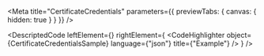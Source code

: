 
<Meta title="CertificateCredentials" parameters={{ previewTabs: { canvas: { hidden: true } } }} />

<DescriptedCode
  leftElement={<CertificateCredentialsDesc />}
  rightElement={
    <CodeHighlighter
      object={CertificateCredentialsSample}
      language={"json"}
      title={"Example"}
    />
  }
/>

<CertificateProtocolIndex />

<CertificateSignerIndex />

<CertificateDataIndex />

<GenerateCertificatePdfFunctionIndex />

<GenerateCertificateFromSessionStateFunctionIndex />

<CanGenerateCertificateFunctionIndex />
